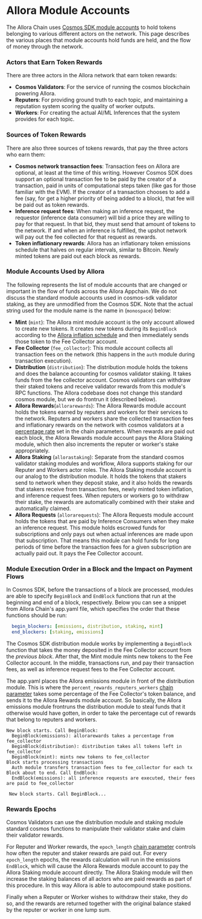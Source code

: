 # Allora Module Accounts

The Allora Chain uses [Cosmos SDK module accounts](https://docs.cosmos.network/main/build/modules/bank#module-accounts) to hold tokens belonging to various different actors on the network. This page describes the various places that module accounts hold funds are held, and the flow of money through the network.

### Actors that Earn Token Rewards

There are three actors in the Allora network that earn token rewards:

- **Cosmos Validators**: For the service of running the cosmos blockchain powering Allora.
- **Reputers**: For providing ground truth to each topic, and maintaining a reputation system scoring the quality of worker outputs.
- **Workers**: For creating the actual AI/ML Inferences that the system provides for each topic.

### Sources of Token Rewards

There are also three sources of tokens rewards, that pay the three actors who earn them:

- **Cosmos network transaction fees**: Transaction fees on Allora are optional, at least at the time of this writing. However Cosmos SDK does support an optional transaction fee to be paid by the creator of a transaction, paid in units of computational steps taken (like gas for those familiar with the EVM). If the creator of a transaction chooses to add a fee (say, for get a higher priority of being added to a block), that fee will be paid out as token rewards.
- **Inference request fees**: When making an inference request, the requestor (inference data consumer) will bid a price they are willing to pay for that request. In that bid, they must send that amount of tokens to the network. If and when an inference is fulfilled, the upshot network will pay out the fee collected for that request as rewards.
- **Token inflationary rewards**: Allora has an inflationary token emissions schedule that halves on regular intervals, similar to Bitcoin. Newly minted tokens are paid out each block as rewards.

### Module Accounts Used by Allora

The following represents the list of module accounts that are changed or important in the flow of funds across the Allora Appchain. We do not discuss the standard module accounts used in cosmos-sdk validator staking, as they are unmodified from the Cosmos SDK. Note that the actual string used for the module name is the name in (`monospace`) below:

- **Mint** (`mint`): The Allora mint module account is the only account allowed to create new tokens. It creates new tokens during its `BeginBlock` according to the [Allora inflation schedule](./params/chain#halving_interval) and then immediately sends those token to the Fee Collector account.
- **Fee Collector** (`fee_collector`): This module account collects all transaction fees on the network (this happens in the `auth` module during transaction execution).
- **Distribution** (`distribution`): The distribution module holds the tokens and does the balance accounting for cosmos validator staking. It takes funds from the fee collector account. Cosmos validators can withdraw their staked tokens and receive validator rewards from this module's RPC functions. The Allora codebase does not change this standard cosmos module, but we do frontrun it (described below).
- **Allora Rewards**(`allorarewards`): The Allora Rewards module account holds the tokens earned by reputers and workers for their services to the network. Reputers and workers share the collected transaction fees and inflationary rewards on the network with cosmos validators at a [percentage rate](./params/chain#percent_rewards_reputers_workers) set in the chain parameters. When rewards are paid out each block, the Allora Rewards module account pays the Allora Staking module, which then also increments the reputer or worker's stake appropriately. 
- **Allora Staking** (`allorastaking`): Separate from the standard cosmos validator staking modules and workflow, Allora supports staking for our Reputer and Workers actor roles. The Allora Staking module account is our analog to the distribution module. It holds the tokens that stakers send to network when they deposit stake, and it also holds the rewards that stakers receive from transaction fees, newly minted token inflation, and inference request fees. When reputers or workers go to withdraw their stake, the rewards are automatically combined with their stake and automatically claimed.
- **Allora Requests** (`allorarequests`):  The Allora Requests module account holds the tokens that are paid by Inference Consumers when they make an inference request. This module holds escrowed funds for subscriptions and only pays out when actual inferences are made upon that subscription. That means this module can hold funds for long periods of time before the transaction fees for a given subscription are actually paid out. It pays the Fee Collector account.

### Module Execution Order in a Block and the Impact on Payment Flows

In Cosmos SDK, before the transactions of a block are processed, modules are able to specify `BeginBlock` and `EndBlock` functions that run at the beginning and end of a block, respectively. Below you can see a snippet from Allora Chain's app.yaml file, which specifies the order that these functions should be run:

```yaml app.yaml
  begin_blockers: [emissions, distribution, staking, mint]
  end_blockers: [staking, emissions]
```

The Cosmos SDK distribution module works by implementing a `BeginBlock` function that takes the money deposited in the Fee Collector account from the _previous block_. After that, the Mint module mints new tokens to the Fee Collector account. In the middle, transactions run, and pay their transaction fees, as well as inference request fees to the Fee Collector account.

The app.yaml places the Allora emissions module in front of the distribution module. This is where the `percent_rewards_reputers_workers` [chain parameter](./params/chain#percent_rewards_reputers_workers) takes some percentage of the Fee Collector's token balance, and sends it to the Allora Rewards module account. So basically, the Allora emissions module frontruns the distribution module to steal funds that it otherwise would have gotten, in order to take the percentage cut of rewards that belong to reputers and workers.

```Text Chronological Order of Payments
New block starts. Call BeginBlock:
  BeginBlock(emissions): allorarewards takes a percentage from fee_collector
  BeginBlock(distribution): distribution takes all tokens left in fee_collector
  BeginBlock(mint): mints new tokens to fee_collector 
Block starts processing transactions
  Auth module transfers transaction fees to fee_collector for each tx
Block about to end. Call EndBlock:
  EndBlock(emissions): all inference requests are executed, their fees are paid to fee_collector

 New block starts. Call BeginBlock...
```

### Rewards Epochs

Cosmos Validators can use the distribution module and staking module standard cosmos functions to manipulate their validator stake and claim their validator rewards.

For Reputer and Worker rewards, the `epoch_length` [chain parameter](./params/chain#epoch_length) controls how often the reputer and staker rewards are paid out. For every `epoch_length` epochs, the rewards calculation will run in the emissions `EndBlock`, which will cause the Allora Rewards module account to pay the Allora Staking module account directly. The Allora Staking module will then increase the staking balances of all actors who are paid rewards as part of this procedure. In this way Allora is able to autocompound stake positions.

Finally when a Reputer or Worker wishes to withdraw their stake, they do so, and the rewards are returned together with the original balance staked by the reputer or worker in one lump sum.
